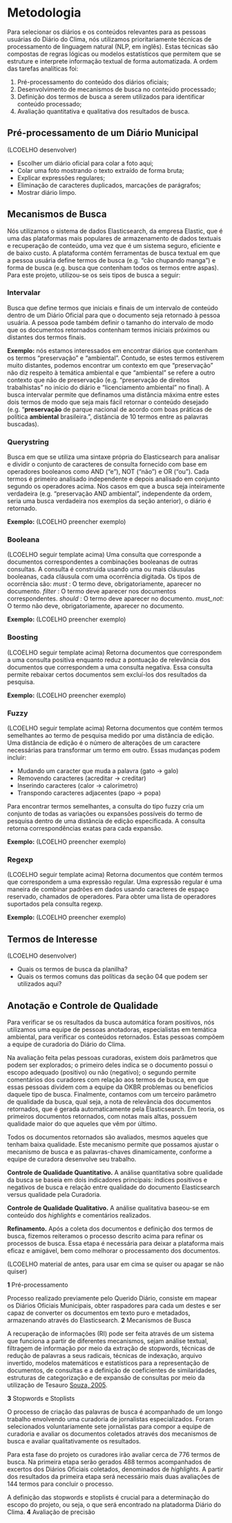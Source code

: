 # Metodologia {#metodologia}

Para selecionar os diários e os conteúdos relevantes para as pessoas usuárias do Diário do Clima, nós utilizamos prioritariamente técnicas de processamento de linguagem natural (NLP, em inglês). Estas técnicas são compostas de regras lógicas ou modelos estatísticos que permitem que se estruture e interprete informação textual de forma automatizada. A ordem das tarefas analíticas foi:

1. Pré-processamento do conteúdo dos diários oficiais;
2. Desenvolvimento de mecanismos de busca no conteúdo processado;
3. Definição dos termos de busca a serem utilizados para identificar conteúdo processado;
4. Avaliação quantitativa e qualitativa dos resultados de busca.

## Pré-processamento de um Diário Municipal
(LCOELHO desenvolver)

- Escolher um diário oficial para colar a foto aqui;
- Colar uma foto mostrando o texto extraído de forma bruta;
- Explicar expressões regulares;
- Eliminação de caracteres duplicados, marcações de parágrafos;
- Mostrar diário limpo.

## Mecanismos de Busca

Nós utilizamos o sistema de dados Elasticsearch, da empresa Elastic, que é uma das plataformas mais populares de armazenamento de dados textuais e recuperação de conteúdo, uma vez que é um sistema seguro, eficiente e de baixo custo. A plataforma contém ferramentas de busca textual em que a pessoa usuária define termos de busca (e.g. "cão chupando manga") e forma de busca (e.g. busca que contenham todos os termos entre aspas). Para este projeto, utilizou-se os seis tipos de busca a seguir:

### Intervalar
Busca que define termos que iniciais e finais de um intervalo de conteúdo dentro de um Diário Oficial para que o documento seja retornado à pessoa usuária. A pessoa pode também definir o tamanho do intervalo de modo que os documentos retornados contenham termos iniciais próximos ou distantes dos termos finais.

**Exemplo:** nós estamos interessados em encontrar diários que contenham os termos "preservação" e "ambiental". Contudo, se estes termos estiverem muito distantes, podemos encontrar um contexto em que "preservação" não diz respeito à temática ambiental e que "ambiental" se refere a outro contexto que não de preservação (e.g. "preservação de direitos trabalhistas" no início do diário e "licenciamento ambiental" no final). A busca intervalar permite que definamos uma distância máxima entre estes dois termos de modo que seja mais fácil retornar o conteúdo desejado (e.g. "**preservação** de parque nacional de acordo com boas práticas de política **ambiental** brasileira.", distância de 10 termos entre as palavras buscadas).

### Querystring
Busca em que se utiliza uma sintaxe própria do Elasticsearch para analisar e dividir o conjunto de caracteres de consulta fornecido com base em operadores booleanos como AND ("e"), NOT ("não") e OR ("ou"). Cada termos é primeiro analisado independente e depois analisado em conjunto segundo os operadores acima. Nos casos em que a busca seja inteiramente verdadeira (e.g. "preservação AND ambiental", independente da ordem, seria uma busca verdadeira nos exemplos da seção anterior), o diário é retornado.

**Exemplo:** (LCOELHO preencher exemplo)

### Booleana
(LCOELHO seguir template acima)
Uma consulta que corresponde a documentos correspondentes a combinações booleanas de outras consultas. A consulta é construída usando uma ou mais cláusulas booleanas, cada cláusula com uma ocorrência digitada. Os tipos de ocorrência são:
    _must_    : O termo deve, obrigatoriamente, aparecer no documento.
    _filter_  : O termo deve aparecer nos documentos correspondentes.
    _should_  : O termo deve aparecer no documento.
    _must_not_: O termo não deve, obrigatoriamente, aparecer no documento.

**Exemplo:** (LCOELHO preencher exemplo)

### Boosting
(LCOELHO seguir template acima)
Retorna documentos que correspondem a uma consulta positiva enquanto reduz a pontuação de relevância dos documentos que correspondem a uma consulta negativa. Essa consulta permite rebaixar certos documentos sem excluí-los dos resultados da pesquisa.

**Exemplo:** (LCOELHO preencher exemplo)

### Fuzzy
(LCOELHO seguir template acima)
Retorna documentos que contém termos semelhantes ao termo de pesquisa medido por uma distância de edição. Uma distância de edição é o número de alterações de um caractere necessárias para transformar um termo em outro. Essas mudanças podem incluir:

- Mudando um caracter que muda a palavra (gato -> galo)
- Removendo caracteres (acreditar -> creditar)
- Inserindo caracteres (calor -> calorímetro)
- Transpondo caracteres adjacentes (papo -> popa)

 Para encontrar termos semelhantes, a consulta do tipo fuzzy cria um conjunto de todas as variações ou expansões possíveis do termo de pesquisa dentro de uma distância de edição especificada. A consulta retorna correspondências exatas para cada expansão.

**Exemplo:** (LCOELHO preencher exemplo)

### Regexp
(LCOELHO seguir template acima)
Retorna documentos que contém termos que correspondem a uma expressão regular. Uma expressão regular é uma maneira de combinar padrões em dados usando caracteres de espaço reservado, chamados de operadores. Para obter uma lista de operadores suportados pela consulta regexp.

**Exemplo:** (LCOELHO preencher exemplo)

## Termos de Interesse

(LCOELHO desenvolver)

- Quais os termos de busca da planilha?
- Quais os termos comuns das políticas da seção 04 que podem ser utilizados aqui?

## Anotação e Controle de Qualidade

Para verificar se os resultados da busca automática foram positivos, nós utilizamos uma equipe de pessoas anotadoras, especialistas em temática ambiental, para verificar os conteúdos retornados. Estas pessoas compõem a equipe de curadoria do Diário do Clima.

Na avaliação feita pelas pessoas curadoras, existem dois parâmetros que podem ser explorados; o primeiro deles indica se o documento possui o escopo adequado (positivo) ou não (negativo); o segundo permite comentários dos curadores com relação aos termos de busca, em que essas pessoas dividem com a equipe da OKBR problemas ou benefícios daquele tipo de busca. Finalmente, contamos com um terceiro parâmetro de qualidade da busca, qual seja, a nota de relevância dos documentos retornados, que é gerada automaticamente pela Elasticsearch. Em teoria, os primeiros documentos retornados, com notas mais altas, possuem qualidade maior do que aqueles que vêm por último.

Todos os documentos retornados são avaliados, mesmos aqueles que tenham baixa qualidade. Este mecanismo permite que possamos ajustar o mecanismo de busca e as palavras-chaves dinamicamente, conforme a equipe de curadora desenvolve seu trabalho.

**Controle de Qualidade Quantitativo.** A análise quantitativa sobre qualidade da busca se baseia em dois indicadores principais: índices positivos e negativos de busca e relação entre qualidade do documento Elasticsearch versus qualidade pela Curadoria.

**Controle de Qualidade Qualitativo.** A análise qualitativa baseou-se em conteúdo dos _highlights_ e comentários realizados.

**Refinamento.** Após a coleta dos documentos e definição dos termos de busca, fizemos reiteramos o processo descrito acima para refinar os processos de busca. Essa etapa é necessária para deixar a plataforma mais eficaz e amigável, bem como melhorar o processamento dos documentos.


(LCOELHO material de antes, para usar em cima se quiser ou apagar se não quiser)

**1** Pré-processamento

Processo realizado previamente pelo Querido Diário, consiste em mapear os Diários Oficiais Municipais, obter raspadores para cada um destes e ser capaz de converter os documentos em texto puro e metadados, armazenando através do Elasticsearch.
**2** Mecanismos de Busca

A recuperação de informações (RI) pode ser feita através de um sistema que funciona a partir de diferentes mecanismos, sejam análise textual, filtragem de informação por meio da extração de stopwords, técnicas de redução de palavras a seus radicais, técnicas de indexação, arquivo invertido, modelos matemáticos e estatísticos para a representação de documentos, de consultas e a definição de coeficientes de similaridades, estruturas de categorização e de expansão de consultas por meio da utilização de Tesauro [Souza, 2005](https://repositorio.ufmg.br/bitstream/1843/RRSA-6GGGUF/1/doutorado___renato_rocha_souza.pdf).

**3** Stopwords e Stoplists

 O processo de criação das palavras de busca é acompanhado de um longo trabalho envolvendo uma curadoria de jornalistas especializados. Foram selecionados voluntariamente sete jornalistas para compor a equipe de curadoria e avaliar os documentos coletados através dos mecanismos de busca e avaliar qualitativamente os resultados.

 Para esta fase do projeto os curadores irão avaliar cerca de 776 termos de busca. Na primeira etapa serão gerados 488 termos acompanhados de excertos dos Diários Oficiais coletados, denominados de _highlights_. A partir dos resultados da primeira etapa será necessário mais duas avaliações de 144 termos para concluir o processo.

 A definição das stopwords e stoplists é crucial para a determinação do escopo do projeto, ou seja, o que será encontrado na platadorma Diário do Clima.
**4** Avaliação de precisão







